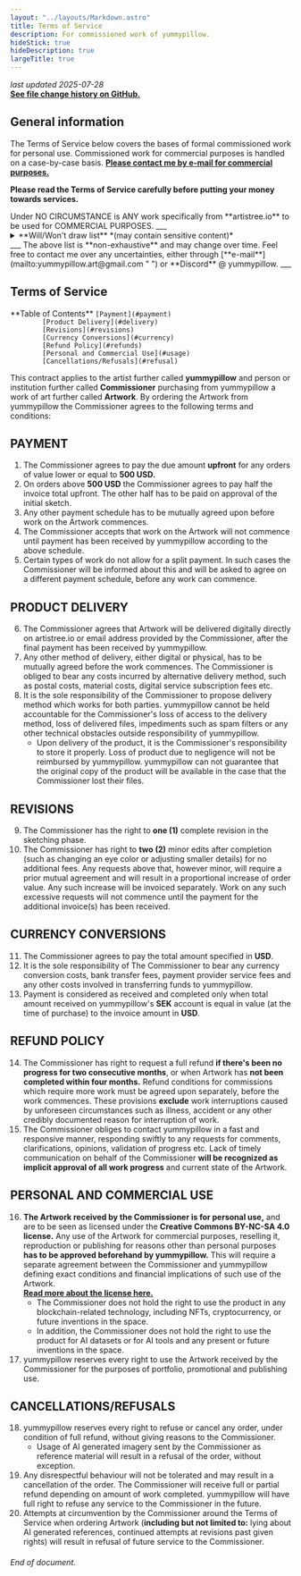 ```yaml
---
layout: "../layouts/Markdown.astro"
title: Terms of Service
description: For commissioned work of yummypillow.
hideStick: true
hideDescription: true
largeTitle: true
---
```


*last updated 2025-07-28*  
[**See file change history on GitHub.**](https://github.com/deadproprietary/futon-reform/commits/main/src/pages/tos.mdx ' ')

## General information
The Terms of Service below covers the bases of formal commissioned work for personal use. Commissioned work for commercial purposes is handled on a case-by-case basis. [**Please contact me by e-mail for commercial purposes.**](mailto:yummypillow.art@gmail.com " ")  

**Please read the Terms of Service carefully before putting your money towards services.**

<Notice type="important">
    Under NO CIRCUMSTANCE is ANY work specifically from **artistree.io** to be used for COMMERCIAL PURPOSES.
</Notice>
___
<details id="okaylist">
    <summary>**Will/Won't draw list** *(may contain sensitive content)*</summary>  
    
    ___
    <ol class="drawlist">
        <div class="willdraw">
            ### WILL DRAW
            <li>SFW, suggestive and NSFW</li>
            <li>any gender and/or lack thereof</li>
            <li>humanoid robot characters (or close enough)</li>
            <li>furries/scalies</li>
            <li>size difference (**not** macro/micro)</li>
            <li>plus-size characters (to a certain extreme)</li>
            <li>excessively large parts/hyper (to an extreme)</li>
            <li>*anything not listed here is still a possibility!*</li>
        </div>
    
        <div class="willnotdraw">
            ### WILL NOT DRAW
            <li>real people</li>
            <li>others OCs **without proven consent**</li>
            <li>gore/death</li>
            <li>non-consensual acts</li>
            <li>excessive detail (mecha, traditional armor, weapons)</li>
            <li>children suggestively — fictional or otherwise</li>
            <li>feral</li>
            <li>certain extreme deviant fetishes</li>
            <li>toilet fetishes</li>
            <li>*whatever else im not comfortable with.*</li>
        </div>
    </ol>
</details>
___
The above list is **non-exhaustive** and may change over time.  
Feel free to contact me over any uncertainties, either through [**e-mail**](mailto:yummypillow.art@gmail.com " ") or **Discord** @ yummypillow.
___

## Terms of Service

<div id="tableofcontents">
    **Table of Contents**  
    <code>[Payment](#payment)  
        [Product Delivery](#delivery)  
        [Revisions](#revisions)  
        [Currency Conversions](#currency)  
        [Refund Policy](#refunds)  
        [Personal and Commercial Use](#usage)  
        [Cancellations/Refusals](#refusal)</code>
</div>


This contract applies to the artist further called **yummypillow** and person or institution further called **Commissioner** purchasing from yummypillow a work of art further called **Artwork**.
By ordering the Artwork from yummypillow the Commissioner agrees to the following terms and conditions:

## <a name="payment">PAYMENT</a>
1. <a name="1">The Commissioner agrees to pay the due amount **upfront** for any orders of value lower or equal to **500 USD.**</a>
2. <a name="2">On orders above **500 USD** the Commissioner agrees to pay half the invoice total upfront. The other half has to be paid on approval of the initial sketch.</a>
3. <a name="3">Any other payment schedule has to be mutually agreed upon before work on the Artwork commences.</a>
4. <a name="4">The Commissioner accepts that work on the Artwork will not commence until payment has been received by yummypillow according to the above schedule.</a>
5. <a name="5">Certain types of work do not allow for a split payment. In such cases the Commissioner will be informed about this and will be asked to agree on a different payment schedule, before any work can commence.</a>

## <a name="delivery">PRODUCT DELIVERY</a>
6. <a name="6">The Commissioner agrees that Artwork will be delivered digitally directly on artistree.io or email address provided by the Commissioner, after the final payment has been received by yummypillow.</a>
7. <a name="7">Any other method of delivery, either digital or physical, has to be mutually agreed before the work commences. The Commissioner is obliged to bear any costs incurred by alternative delivery method, such as postal costs, material costs, digital service subscription fees etc.</a>
8. <a name="8">It is the sole responsibility of the Commissioner to propose delivery method which works for both parties. yummypillow cannot be held accountable for the Commissioner's loss of access to the delivery method, loss of delivered files, impediments such as spam filters or any other technical obstacles outside responsibility of yummypillow.</a>
    * <a name="8-1">Upon delivery of the product, it is the Commissioner's responsibility to store it properly. Loss of product due to negligence will not be reimbursed by yummypillow. yummypillow can not guarantee that the original copy of the product will be available in the case that the Commissioner lost their files.</a>

## <a name="revisions">REVISIONS</a>
9. <a name="9">The Commissioner has the right to **one (1)** complete revision in the sketching phase.</a>
10. <a name="10">The Commissioner has right to **two (2)** minor edits after completion (such as changing an eye color or adjusting smaller details) for no additional fees. Any requests above that, however minor, will require a prior mutual agreement and will result in a proportional increase of order value. Any such increase will be invoiced separately. Work on any such excessive requests will not commence until the payment for the additional invoice(s) has been received.</a>

## <a name="currency">CURRENCY CONVERSIONS</a>
11. <a name="11">The Commissioner agrees to pay the total amount specified in **USD**.</a>
12. <a name="12">It is the sole responsibility of The Commissioner to bear any currency conversion costs, bank transfer fees, payment provider service fees and any other costs involved in transferring funds to yummypillow.</a>
13. <a name="13">Payment is considered as received and completed only when total amount received on yummypillow's **SEK** account is equal in value (at the time of purchase) to the invoice amount in **USD**.</a>

## <a name="refunds">REFUND POLICY</a>
14. <a name="14">The Commissioner has right to request a full refund **if there's been no progress for two consecutive months**, or when Artwork has **not been completed within four months.** Refund conditions for commissions which require more work must be agreed upon separately, before the work commences. These provisions **exclude** work interruptions caused by unforeseen circumstances such as illness, accident or any other credibly documented reason for interruption of work.</a>
15. <a name="15">The Commissioner obliges to contact yummypillow in a fast and responsive manner, responding swiftly to any requests for comments, clarifications, opinions, validation of progress etc. Lack of timely communication on behalf of the Commissioner **will be recognized as implicit approval of all work progress** and current state of the Artwork.</a>

## <a name="usage">PERSONAL AND COMMERCIAL USE</a>
16. <a name="16">**The Artwork received by the Commissioner is for personal use,** and are to be seen as licensed under the **Creative Commons BY-NC-SA 4.0 license.** Any use of the Artwork for commercial purposes, reselling it, reproduction or publishing for reasons other than personal purposes **has to be approved beforehand by yummypillow.** This will require a separate agreement between the Commissioner and yummypillow defining exact conditions and financial implications of such use of the Artwork.<br/>[**Read more about the license here.**](https://creativecommons.org/licenses/by-nc-sa/4.0/ ' ')</a>  
    * <a name="16-1" id="no-nft">The Commissioner does not hold the right to use the product in any blockchain-related technology, including NFTs, cryptocurrency, or future inventions in the space.</a>
    * <a name="16-2" id="no-ai">In addition, the Commissioner does not hold the right to use the product for AI datasets or for AI tools and any present or future inventions in the space.</a>
17. <a name="17">yummypillow reserves every right to use the Artwork received by the Commissioner for the purposes of portfolio, promotional and publishing use.</a>

## <a name="refusal">CANCELLATIONS/REFUSALS</a>
18. <a name="18">yummypillow reserves every right to refuse or cancel any order, under condition of full refund, without giving reasons to the Commissioner.</a>
    * <a name="18-1" id="no-ai-refs"> Usage of AI generated imagery sent by the Commissioner as reference material will result in a refusal of the order, without exception.</a>
19. <a name="19">Any disrespectful behaviour will not be tolerated and may result in a cancellation of the order. The Commissioner will receive full or partial refund depending on amount of work completed. yummypillow will have full right to refuse any service to the Commissioner in the future.</a>
20. <a name="20">Attempts at circumvention by the Commissioner around the Terms of Service when ordering Artwork (**including but not limited to:** lying about AI generated references, continued attempts at revisions past given rights) will result in refusal of future service to the Commissioner.</a>

###### End of document.